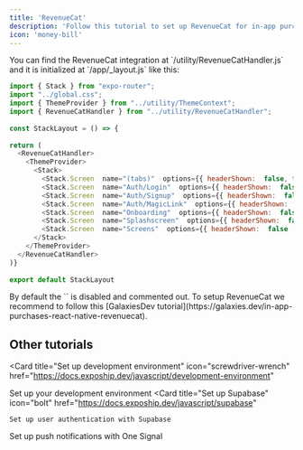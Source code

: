 ```yaml
---
title: 'RevenueCat'
description: 'Follow this tutorial to set up RevenueCat for in-app purchases'
icon: 'money-bill'
---
```


<Note>
    You can find the RevenueCat integration at `/utility/RevenueCatHandler.js` and it is initialized at `/app/_layout.js` like this:
</Note>

```javascript /app/_layout.js
import { Stack } from "expo-router";
import "../global.css";
import { ThemeProvider } from "../utility/ThemeContext";
import { RevenueCatHandler } from "../utility/RevenueCatHandler";
 
const StackLayout = () => {
 
return (
  <RevenueCatHandler>
    <ThemeProvider>
      <Stack>
        <Stack.Screen  name="(tabs)"  options={{ headerShown:  false, title:  'Back'  }}  />
        <Stack.Screen  name="Auth/Login"  options={{ headerShown:  false  }}  />
        <Stack.Screen  name="Auth/Signup"  options={{ headerShown:  false  }}  />
        <Stack.Screen  name="Auth/MagicLink"  options={{ headerShown:  false  }}  />
        <Stack.Screen  name="Onboarding"  options={{ headerShown:  false  }}  />
        <Stack.Screen  name="Splashscreen"  options={{ headerShown:  false  }}  />
        <Stack.Screen  name="Screens"  options={{ headerShown:  false  }}  />
      </Stack>
    </ThemeProvider>
  </RevenueCatHandler>
)}
 
export default StackLayout
```

<Tip>
    By default the `<RevenueCatHandler>` is disabled and commented out.
    To setup RevenueCat we recommend to follow this [GalaxiesDev tutorial](https://galaxies.dev/in-app-purchases-react-native-revenuecat).
</Tip>

## Other tutorials
<Card
  title="Set up development environment"
  icon="screwdriver-wrench"
  href="https://docs.expoship.dev/javascript/development-environment"
>
  Set up your development environment
</Card>
<CardGroup cols={2}>
  <Card
    title="Set up Supabase"
    icon="bolt"
    href="https://docs.expoship.dev/javascript/supabase"
  >
    Set up user authentication with Supabase
  </Card>
  <Card
    title="Set up One Signal"
    icon="bell"
    href="https://docs.expoship.dev/javascript/onesignal"
  >
    Set up push notifications with One Signal
  </Card>
</CardGroup>